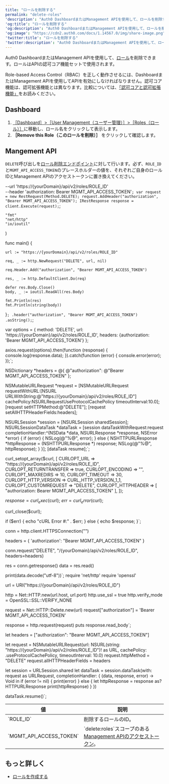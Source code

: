 ```yaml
---
title: "ロールを削除する"
permalink: "delete-roles"
'description': "Auth0 DashboardまたはManagement APIを使用して、ロールを削除する方法を説明します。"
'og:title': "ロールを削除する"
'og:description': "Auth0 DashboardまたはManagement APIを使用して、ロールを削除する方法を説明します。"
'og:image': "https://cdn2.auth0.com/docs/1.14567.0/img/share-image.png"
'twitter:title': "ロールを削除する"
'twitter:description': "Auth0 DashboardまたはManagement APIを使用して、ロールを削除する方法を説明します。"
---
```



<Tooltip data-tooltip-id="react-containers-DefinitionTooltip-0" href="/docs/ja-jp/glossary?term=auth0-dashboard" tip="Auth0 Dashboard: サービスを構成するためのAuth0の主製品。" cta="用語集の表示">Auth0 Dashboard</Tooltip>または<Tooltip data-tooltip-id="react-containers-DefinitionTooltip-0" href="/docs/ja-jp/glossary?term=management-api" tip="Management API: 顧客が管理タスクを実行できるようにするための製品。" cta="用語集の表示">Management API</Tooltip>を使用して、[ロール](/docs/ja-jp/manage-users/access-control/rbac)を削除できます。ロールはAPIの認可コア機能セットで使用されます。

Role-based Access Control（RBAC）を正しく動作させるには、DashboardまたはManagement APIを使用してAPIを有効にしなければなりません。認可コア機能は、認可拡張機能とは異なります。比較については、[「認可コアと認可拡張機能」](/docs/ja-jp/manage-users/access-control/authorization-core-vs-authorization-extension)をお読みください。

## Dashboard

1. [［Dashboard］>［User Management（ユーザー管理）］>［Roles（ロール）］](https://manage.auth0.com/#/roles)に移動し、ロール名をクリックして表示します。
2. **［Remove this Role（このロールを削除）］** をクリックして確認します。

## Mangement API

`DELETE`呼び出しを[ロール削除エンドポイント](https://auth0.com/docs/api/management/v2#!/Roles/delete_roles_by_id)に対して行います。必ず、`ROLE_ID`と`MGMT_API_ACCESS_TOKEN`のプレースホルダーの値を、それぞれご自身のロールIDとManagement APIのアクセストークンに置き換えてください。

  --url 'https://{yourDomain}/api/v2/roles/ROLE_ID' \
  --header 'authorization: Bearer MGMT_API_ACCESS_TOKEN'`;
var request = new RestRequest(Method.DELETE);
request.AddHeader("authorization", "Bearer MGMT_API_ACCESS_TOKEN");
IRestResponse response = client.Execute(request);`;

	"fmt"
	"net/http"
	"io/ioutil"
)

func main() {

	url := "https://{yourDomain}/api/v2/roles/ROLE_ID"

	req, _ := http.NewRequest("DELETE", url, nil)

	req.Header.Add("authorization", "Bearer MGMT_API_ACCESS_TOKEN")

	res, _ := http.DefaultClient.Do(req)

	defer res.Body.Close()
	body, _ := ioutil.ReadAll(res.Body)

	fmt.Println(res)
	fmt.Println(string(body))

}`;
  .header("authorization", "Bearer MGMT_API_ACCESS_TOKEN")
  .asString();`;

var options = {
  method: 'DELETE',
  url: 'https://{yourDomain}/api/v2/roles/ROLE_ID',
  headers: {authorization: 'Bearer MGMT_API_ACCESS_TOKEN'}
};

axios.request(options).then(function (response) {
  console.log(response.data);
}).catch(function (error) {
  console.error(error);
});`;

NSDictionary *headers = @{ @"authorization": @"Bearer MGMT_API_ACCESS_TOKEN" };

NSMutableURLRequest *request = [NSMutableURLRequest requestWithURL:[NSURL URLWithString:@"https://{yourDomain}/api/v2/roles/ROLE_ID"]
                                                       cachePolicy:NSURLRequestUseProtocolCachePolicy
                                                   timeoutInterval:10.0];
[request setHTTPMethod:@"DELETE"];
[request setAllHTTPHeaderFields:headers];

NSURLSession *session = [NSURLSession sharedSession];
NSURLSessionDataTask *dataTask = [session dataTaskWithRequest:request
                                            completionHandler:^(NSData *data, NSURLResponse *response, NSError *error) {
                                                if (error) {
                                                    NSLog(@"%@", error);
                                                } else {
                                                    NSHTTPURLResponse *httpResponse = (NSHTTPURLResponse *) response;
                                                    NSLog(@"%@", httpResponse);
                                                }
                                            }];
[dataTask resume];`;

curl_setopt_array($curl, [
  CURLOPT_URL => "https://{yourDomain}/api/v2/roles/ROLE_ID",
  CURLOPT_RETURNTRANSFER => true,
  CURLOPT_ENCODING => "",
  CURLOPT_MAXREDIRS => 10,
  CURLOPT_TIMEOUT => 30,
  CURLOPT_HTTP_VERSION => CURL_HTTP_VERSION_1_1,
  CURLOPT_CUSTOMREQUEST => "DELETE",
  CURLOPT_HTTPHEADER => [
    "authorization: Bearer MGMT_API_ACCESS_TOKEN"
  ],
]);

$response = curl_exec($curl);
$err = curl_error($curl);

curl_close($curl);

if ($err) {
  echo "cURL Error #:" . $err;
} else {
  echo $response;
}`;

conn = http.client.HTTPSConnection("")

headers = { 'authorization': "Bearer MGMT_API_ACCESS_TOKEN" }

conn.request("DELETE", "/{yourDomain}/api/v2/roles/ROLE_ID", headers=headers)

res = conn.getresponse()
data = res.read()

print(data.decode("utf-8"))`;
require 'net/http'
require 'openssl'

url = URI("https://{yourDomain}/api/v2/roles/ROLE_ID")

http = Net::HTTP.new(url.host, url.port)
http.use_ssl = true
http.verify_mode = OpenSSL::SSL::VERIFY_NONE

request = Net::HTTP::Delete.new(url)
request["authorization"] = 'Bearer MGMT_API_ACCESS_TOKEN'

response = http.request(request)
puts response.read_body`;

let headers = ["authorization": "Bearer MGMT_API_ACCESS_TOKEN"]

let request = NSMutableURLRequest(url: NSURL(string: "https://{yourDomain}/api/v2/roles/ROLE_ID")! as URL,
                                        cachePolicy: .useProtocolCachePolicy,
                                    timeoutInterval: 10.0)
request.httpMethod = "DELETE"
request.allHTTPHeaderFields = headers

let session = URLSession.shared
let dataTask = session.dataTask(with: request as URLRequest, completionHandler: { (data, response, error) -> Void in
  if (error != nil) {
    print(error)
  } else {
    let httpResponse = response as? HTTPURLResponse
    print(httpResponse)
  }
})

dataTask.resume()`;

<CodeGroup>
<AuthCodeBlock children={codeExample1} language="bash" filename="cURL" />
<AuthCodeBlock children={codeExample2} language="csharp" filename="C#" />
<AuthCodeBlock children={codeExample3} language="go" filename="Go" />
<AuthCodeBlock children={codeExample4} language="java" filename="Java" />
<AuthCodeBlock children={codeExample5} language="javascript" filename="Node.JS" />
<AuthCodeBlock children={codeExample6} language="obj-c" filename="Obj-C" />
<AuthCodeBlock children={codeExample7} language="php" filename="PHP" />
<AuthCodeBlock children={codeExample8} language="python" filename="Python" />
<AuthCodeBlock children={codeExample9} language="ruby" filename="Ruby" />
<AuthCodeBlock children={codeExample10} language="swift" filename="Swift" />
</CodeGroup>

<table class="table"><thead>
<tr>
<th>値</th>
<th>説明</th>
</tr>
</thead>
<tbody>
<tr>
<td>`ROLE_ID`</td>
<td>削除するロールのID。</td>
</tr>
<tr>
<td>`MGMT_API_ACCESS_TOKEN`</td>
<td>`delete:roles`スコープのある<a href="https://auth0.com/docs/ja-jp/api/management/v2/tokens">Management APIのアクセストークン</a>。</td>
</tr>
</tbody>
</table>

## もっと詳しく

* [ロールを作成する](/docs/ja-jp/manage-users/access-control/configure-core-rbac/roles/create-roles)
